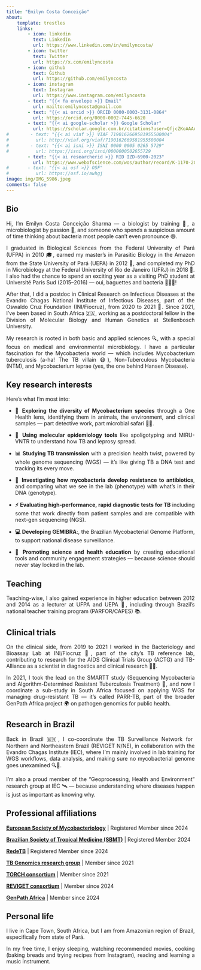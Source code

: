```yaml
---
title: "Emilyn Costa Conceição"
about:
    template: trestles
    links:
        - icon: linkedin
          text: LinkedIn
          url: https://www.linkedin.com/in/emilyncosta/
        - icon: twitter
          text: Twitter
          url: https://x.com/emilyncosta
        - icon: github
          text: Github
          url: https://github.com/emilyncosta
        - icon: instagram
          text: Instagram
          url: https://www.instagram.com/emilyncosta
        - text: "{{< fa envelope >}} Email"
          url: mailto:emilyncosta@gmail.com
        - text: "{{< ai orcid >}} ORCID 0000-0003-3131-0864"
          url: https://orcid.org/0000-0002-7445-6620
        - text: "{{< ai google-scholar >}} Google Scholar"
          url: https://scholar.google.com.br/citations?user=QfjcZKoAAAAJ&hl=pt-BR
#        - text: "{{< ai viaf >}} VIAF 7190162669581955500004"
#          url: http://viaf.org/viaf/7190162669581955500004
#        - text: "{{< ai isni >}} ISNI 0000 0005 0265 5729"
#          url: https://isni.org/isni/0000000502655729
        - text: "{{< ai researcherid >}} RID IZD-6900-2023"
          url: https://www.webofscience.com/wos/author/record/K-1170-2015
#       - text: "{{< ai osf >}} OSF"
#          url: https://osf.io/awhgj
image: img/IMG_5986.jpeg
comments: false
---
```


<script type='application/ld+json'>
{"@context":"http://www.schema.org","@type":"person","name":"Chris von Csefalvay","jobTitle":"Director of Biomedical AI/ML","height":"74 inches","gender":"male","description":"Chris von Csefalvay is a computational epidemiologist and data scientist working at the intersection of AI/ML, computational dynamics and public health. He is the author of Computational Modeling of Infectious Disease and a number of research papers.","url":"https://chrisvoncsefalvay.com","image":"https://chrisvoncsefalvay.com/img/IMG_5986.jpeg","address":{"@type":"PostalAddress","addressLocality":"Denver","addressRegion":"CO","postalCode":"80204","addressCountry":"United States"},"alumniOf":[{"@type":"CollegeOrUniversity","name":"University of Oxford","sameAs":"https://en.wikipedia.org/wiki/University_of_Oxford"},{"@type":"CollegeOrUniversity","name":"Cardiff University","sameAs":"https://en.wikipedia.org/wiki/Cardiff_University"}],"worksFor":[{"@type":"Organization","name":"HCLTech"}],"birthDate":"1986-07-15","birthPlace":"Budapest, Hungary","memberOf":[{"@type":"Organization","name":"Royal Society for Public Health"},{"@type":"Organization","name":"TOPRA"},{"@type":"Organization","name":"IEEE"}],"nationality":[{"@type":"Country","name":"United Kingdom"},{"@type":"Country","name":"Hungary"}]}
</script>

<div style="text-align: justify">

## Bio

Hi, I’m Emilyn Costa Conceição Sharma — a biologist by training 🧬, a microbiologist by passion 🔬, and someone who spends a suspicious amount of time thinking about bacteria most people can’t even pronounce 😄.

I graduated in Biological Sciences from the Federal University of Pará (UFPA) in 2010 🎓, earned my master’s in Parasitic Biology in the Amazon from the State University of Pará (UEPA) in 2012 🦠, and completed my PhD in Microbiology at the Federal University of Rio de Janeiro (UFRJ) in 2018 📘. I also had the chance to spend an exciting year as a visiting PhD student at Université Paris Sud (2015–2016) — oui, baguettes and bacteria 🥖🇫🇷!

After that, I did a postdoc in Clinical Research on Infectious Diseases at the Evandro Chagas National Institute of Infectious Diseases, part of the Oswaldo Cruz Foundation (INI/Fiocruz), from 2020 to 2021 🧪. Since 2021, I’ve been based in South Africa 🇿🇦, working as a postdoctoral fellow in the Division of Molecular Biology and Human Genetics at Stellenbosch University.

My research is rooted in both basic and applied sciences 🔍, with a special focus on medical and environmental microbiology. I have a particular fascination for the Mycobacteria world — which includes Mycobacterium tuberculosis (a-ha! The TB villain 😷), Non-Tuberculous Mycobacteria (NTM), and Mycobacterium leprae (yes, the one behind Hansen Disease).


## Key research interests

Here’s what I’m most into:

* **🧫 Exploring the diversity of Mycobacterium species** through a One Health lens, identifying them in animals, the environment, and clinical samples — part detective work, part microbial safari 🐾🌱.

* **🧬 Using molecular epidemiology tools** like spoligotyping and MIRU-VNTR to understand how TB and leprosy spread.

* **📊 Studying TB transmission** with a precision health twist, powered by whole genome sequencing (WGS) — it’s like giving TB a DNA test and tracking its every move.

* **💊 Investigating how mycobacteria develop resistance to antibiotics**, and comparing what we see in the lab (phenotype) with what’s in their DNA (genotype).

* **⚡ Evaluating high-performance, rapid diagnostic tests for TB** including some that work directly from patient samples and are compatible with next-gen sequencing (NGS).

* **💻 Developing GEMIBRA**:, the Brazilian Mycobacterial Genome Platform, to support national disease surveillance.

* **🧠 Promoting science and health education** by creating educational tools and community engagement strategies — because science should never stay locked in the lab.


## Teaching

Teaching-wise, I also gained experience in higher education between 2012 and 2014 as a lecturer at UFPA and UEPA 🏫, including through Brazil’s national teacher training program (PARFOR/CAPES) 📚.

## Clinical trials

On the clinical side, from 2019 to 2021 I worked in the Bacteriology and Bioassay Lab at INI/Fiocruz 🧫, part of the city’s TB reference lab, contributing to research for the AIDS Clinical Trials Group (ACTG) and TB-Alliance as a scientist in diagnostics and clinical research 🧍‍🔬.

In 2021, I took the lead on the SMARTT study (Sequencing Mycobacteria and Algorithm-Determined Resistant Tuberculosis Treatment) 🧪, and now I coordinate a sub-study in South Africa focused on applying WGS for managing drug-resistant TB — it’s called PARR-TB, part of the broader GenPath Africa project 🌍 on pathogen genomics for public health.

## Research in Brazil

Back in Brazil 🇧🇷, I co-coordinate the TB Surveillance Network for Northern and Northeastern Brazil (REVIGET N/NE), in collaboration with the Evandro Chagas Institute (IEC), where I’m mainly involved in lab training for WGS workflows, data analysis, and making sure no mycobacterial genome goes unexamined 🔍🧬.

I’m also a proud member of the "Geoprocessing, Health and Environment" research group at IEC 🛰️ — because understanding where diseases happen is just as important as knowing why.


## Professional affiliations

**[European Society of Mycobacteriology ](https://www.esmycobacteriology.eu/)** | Registered Member since 2024

**[Brazilian Society of Tropical Medicine (SBMT)](http://sbmt.org.br/)** | Registered Member 2024

**[RedeTB](https://redetb.org.br/)** | Registered Member since 2024

**[TB Genomics research group](https://www.sun.ac.za/english/faculty/healthsciences/Molecular_Biology_Human_Genetics/tbgenomics/Pages/members.aspx)** | Member since 2021

**[TORCH consortium](https://torch-consortium.com/)** | Member since 2021

**[REVIGET consortium](https://reviget.org/)** | Member since 2024

**[GenPath Africa](https://www.genpath-africa.org/)** | Member since 2024



## Personal life

I live in Cape Town, South Africa, but I am from Amazonian region of Brazil, especifically from state of Pará. 

In my free time, I enjoy sleeping, watching recommended movies, cooking (baking breads and trying recipes from Instagram), reading and learning a music instrument.
